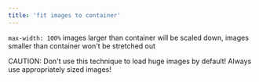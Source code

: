 ```yaml
---
title: 'fit images to container'
---
```


`max-width: 100%` images larger than container will be scaled down,
images smaller than container won't be stretched out

<span is-="badge" class="caution">CAUTION:</span> Don't use this technique to load huge images by default!
Always use appropriately sized images!